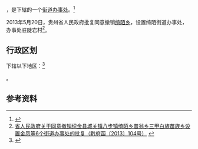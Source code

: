 {{中国乡级行政区|52/05/24/209/000}}

'''{{PAGENAMEBASE}}'''，是{{PRC admin/fullname|52/05/24/209/000|3}}下辖的一个[[街道办事处|街道办事处]]。<ref>{{PRC admin/ref sgc|{{PRC admin/parent|52/05/24/209/000}}}}</ref>

2013年5月20日，贵州省人民政府批复同意撤销[[绮陌乡|绮陌乡]]，设置绮陌街道办事处，办事处驻陡岩村<ref>[http://www.gzgov.gov.cn/xxgk/zfxxgkpt/szfxxgkml/201507/t20150703_303986.html 省人民政府关于同意撤销织金县城关镇八步镇绮陌乡普翁乡三甲白族苗族乡设置金凤等6个街道办事处的批复（黔府函〔2013〕104号）] {{webarchive|url=https://web.archive.org/web/20170905011044/http://www.gzgov.gov.cn/xxgk/zfxxgkpt/szfxxgkml/201507/t20150703_303986.html |date=2017-09-05 }}</ref>。

== 行政区划 ==

{{PAGENAMEBASE}}下辖以下地区：<ref>{{PRC admin/ref sgc|52/05/24/209/000}}</ref>

{{PRC admin/children|52/05/24/209/000}}。

== 参考资料 ==

{{reflist}}

{{行政区划小作品}}
{{PRC admin/navcat|52/05/24/209/000}}